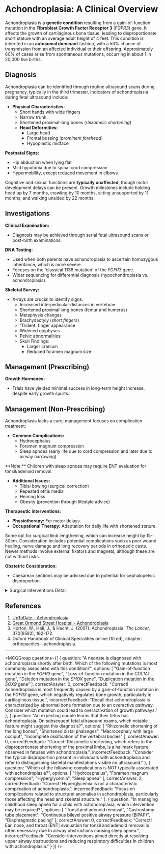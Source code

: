 
# Achondroplasia: A Clinical Overview

Achondroplasia is a **genetic condition** resulting from a gain-of-function mutation in the **Fibroblast Growth Factor Receptor 3** (_FGFR3_) gene. It affects the growth of cartilaginous bone tissue, leading to disproportionate short stature with an average adult height of 4 feet. This condition is inherited in an **autosomal dominant** fashion, with a 50% chance of transmission from an affected individual to their offspring. Approximately 80% of cases arise from spontaneous mutations, occurring in about 1 in 20,000 live births.

## Diagnosis

Achondroplasia can be identified through routine ultrasound scans during pregnancy, typically in the third trimester. Indicators of achondroplasia during fetal ultrasound include:

- **Physical Characteristics:**
  - Short hands with wide fingers
  - Narrow trunk
  - Shortened proximal long bones (_rhizomelic shortening_)
  - **Head Deformities:**
    - Large head
    - Frontal bossing (_prominent forehead_)
    - Hypoplastic midface

**Postnatal Signs:**

- Hip abduction when lying flat
- Mild hypotonia due to spinal cord compression
- Hypermobility, except reduced movement in elbows

Cognitive and sexual functions are **typically unaffected**, though motor development delays can be present. Growth milestones include holding head up by 7 months, crawling by 10 months, sitting unsupported by 11 months, and walking unaided by 22 months.

## Investigations

**Clinical Examination:** 
- Diagnosis may be achieved through serial fetal ultrasound scans or post-birth examinations. 

**DNA Testing:**
- Used when both parents have achondroplasia to ascertain homozygous inheritance, which is more severe.
- Focuses on the 'classical 1138 mutation' of the _FGFR3_ gene.
- Wider sequencing for differential diagnosis (hypochondroplasia vs. achondroplasia).

**Skeletal Survey:**
- X-rays are crucial to identify signs:
  - Increased interpedicular distances in vertebrae
  - Shortened proximal long bones (femur and humerus)
  - Metaphysis changes
  - Brachydactyly (_short fingers_)
  - 'Trident' finger appearance
  - Widened epiphyses
  - Pelvic abnormalities
  - Skull Findings:
    - Larger cranium
    - Reduced foramen magnum size

## Management (Prescribing)

**Growth Hormones:** 
- Trials have yielded minimal success in long-term height increase, despite early growth spurts.

## Management (Non-Prescribing)

Achondroplasia lacks a cure; management focuses on complication treatment:

- **Common Complications:**
  - Hydrocephalus
  - Foramen magnum compression
  - Sleep apnoea (early life due to cord compression and later due to airway narrowing)

<Callout emoji="💡">
**Note:** Children with sleep apnoea may require ENT evaluation for tonsil/adenoid removal.
</Callout>

- **Additional Issues:**
  - Tibial bowing (surgical correction)
  - Repeated otitis media
  - Hearing loss
  - Obesity (prevention through lifestyle advice)

**Therapeutic Interventions:**

- **Physiotherapy:** For motor delays.
- **Occupational Therapy:** Adaptation for daily life with shortened stature.

Some opt for surgical limb lengthening, which can increase height by 15-30cm. Consideration includes potential complications such as poor wound healing, nerve damage and long recovery periods in orthopedic casts. Newer methods involve external fixators and magnets, although these are not without risks.

**Obstetric Consideration:**
- Caesarean sections may be advised due to potential for cephalopelvic disproportion.

<details>
<summary>Surgical Interventions Detail</summary>

- Surgery involves bone breaking and stretching, posing risks of complications:
  - Wound healing issues
  - Nerve and vessel damage due to stretching
- New techniques using external fixators and magnets show promise but can still result in nerve damage and poor bone growth.

</details>

## References

1. [UpToDate - Achondroplasia](https://www.uptodate.com/contents/achondroplasia?search=achondroplasia&source=search_result&selectedTitle=1~150&usage_type=default&display_rank=1)
2. [Great Ormond Street Hospital - Achondroplasia](https://www.gosh.nhs.uk/conditions-and-treatments/conditions-we-treat/achondroplasia)
3. Horton, W., Hall, J., & Hecht, J. (2007). Achondroplasia. _The Lancet_, 370(9582), 162-172.
4. Oxford Handbook of Clinical Specialities online (10 ed), chapter: orthopaedics – achondroplasia.

---

<MCQGroup questions={[
  {
    question: "A neonate is diagnosed with achondroplasia shortly after birth. Which of the following mutations is most commonly associated with this condition?",
    options: [
      "Gain-of-function mutation in the _FGFR3_ gene",
      "Loss-of-function mutation in the _COL1A1_ gene",
      "Deletion mutation in the _SHOX_ gene",
      "Duplication mutation in the _SOX9_ gene"
    ],
    correctAnswer: 0,
    correctFeedback: "Correct! Achondroplasia is most frequently caused by a gain-of-function mutation in the _FGFR3_ gene, which negatively regulates bone growth, particularly in cartilaginous tissue.",
    incorrectFeedback: "Recall that achondroplasia is characterized by abnormal bone formation due to an overactive pathway. Consider which mutation could lead to overactivation of growth pathways."
  },
  {
    question: "An expecting couple learns that their fetus has achondroplasia. On subsequent fetal ultrasound exams, which notable feature might suggest this diagnosis?",
    options: [
      "Rhizomelic shortening of the long bones",
      "Shortened distal phalanges",
      "Macrocephaly with large occiput",
      "Incomplete ossification of the vertebral bodies"
    ],
    correctAnswer: 0,
    correctFeedback: "Correct! Rhizomelic shortening, which refers to the disproportionate shortening of the proximal limbs, is a hallmark feature observed in fetuses with achondroplasia.",
    incorrectFeedback: "Consider the typical disproportion present in individuals with achondroplasia and refer to distinguishing skeletal manifestations visible on ultrasound."
  },
  {
    question: "Which of the following complications is NOT typically associated with achondroplasia?",
    options: [
      "Hydrocephalus",
      "Foramen magnum compression",
      "Hyperglycemia",
      "Sleep apnea"
    ],
    correctAnswer: 2,
    correctFeedback: "Correct! Hyperglycemia is not a characteristic complication of achondroplasia.",
    incorrectFeedback: "Focus on complications related to structural anomalies in achondroplasia, particularly those affecting the head and skeletal structure."
  },
  {
    question: "In managing childhood sleep apnea for a child with achondroplasia, which intervention may be required?",
    options: [
      "Tonsil and adenoid removal",
      "Gastrostomy tube placement",
      "Continuous bilevel positive airway pressure (BiPAP)",
      "Diaphragmatic pacing"
    ],
    correctAnswer: 0,
    correctFeedback: "Correct! Ear, nose, and throat (ENT) evaluation for tonsil and adenoid removal is often necessary due to airway obstructions causing sleep apnea.",
    incorrectFeedback: "Consider interventions aimed directly at resolving upper airway obstructions and reducing respiratory difficulties in children with achondroplasia."
  }
]} />